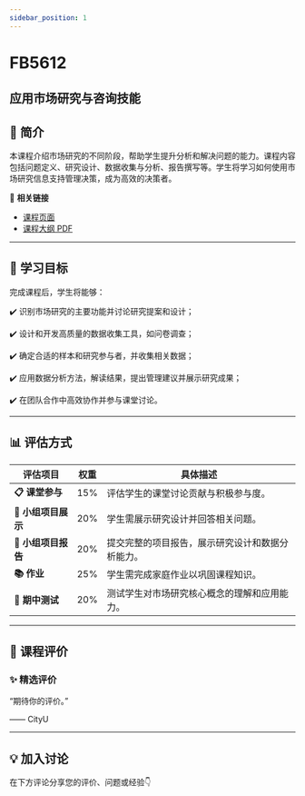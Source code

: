 ```yaml
---
sidebar_position: 1
---
```


# FB5612
## 应用市场研究与咨询技能

## **📘 简介**
本课程介绍市场研究的不同阶段，帮助学生提升分析和解决问题的能力。课程内容包括问题定义、研究设计、数据收集与分析、报告撰写等。学生将学习如何使用市场研究信息支持管理决策，成为高效的决策者。

🔗 **相关链接**
- [课程页面](https://www.cityu.edu.hk/catalogue/pg/202526/course/FB5612.htm)
- [课程大纲 PDF](https://www.cityu.edu.hk/catalogue/pg/202526/course/FB5612.pdf)

---

## **🎯 学习目标**

完成课程后，学生将能够：


✔️ 识别市场研究的主要功能并讨论研究提案和设计；

✔️ 设计和开发高质量的数据收集工具，如问卷调查；

✔️ 确定合适的样本和研究参与者，并收集相关数据；

✔️ 应用数据分析方法，解读结果，提出管理建议并展示研究成果；

✔️ 在团队合作中高效协作并参与课堂讨论。

---

## **📊 评估方式**

| **评估项目**             | **权重** | **具体描述**                                                                                     |
|-------------------------|---------|-----------------------------------------------------------------------------------------------|
| **📋 课堂参与**           | 15%     | 评估学生的课堂讨论贡献与积极参与度。                                                            |
| **📝 小组项目展示**       | 20%     | 学生需展示研究设计并回答相关问题。                                                              |
| **📄 小组项目报告**       | 20%     | 提交完整的项目报告，展示研究设计和数据分析能力。                                                |
| **📚 作业**               | 25%     | 学生需完成家庭作业以巩固课程知识。                                                              |
| **🎤 期中测试**           | 20%     | 测试学生对市场研究核心概念的理解和应用能力。                                                    |

---

## **💬 课程评价**

### ✨ **精选评价**
<div className={commentStyles.commentBox}>
    <p className={commentStyles.commentText}>
        “期待你的评价。”
    </p>
    <p className={commentStyles.commentAuthor}>—— CityU</p>
</div>

---

## **💡 加入讨论**

在下方评论分享您的评价、问题或经验👇
<Utterances />